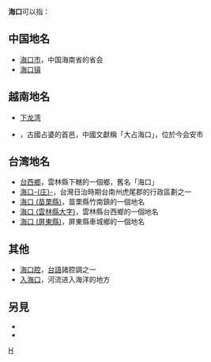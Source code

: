 '''海口'''可以指：

==中国地名==
*[[海口市|海口市]]，中国海南省的省会
*[[海口镇|海口镇]]

==越南地名==
*[[下龙湾|下龙湾]]
*{{link-vi|僧伽補羅|Simhapura}}，古國占婆的首邑，中國文獻稱「大占海口」，位於今会安市

==台湾地名==
*[[台西鄉|台西鄉]]，雲林縣下轄的一個鄉，舊名「海口」
*[[海口庄|海口-{庄}-]]，台灣日治時期台南州虎尾郡的行政區劃之一
*[[海口_(苗栗縣)|海口 (苗栗縣)]]，苗栗縣竹南鎮的一個地名
*[[海口_(雲林縣大字)|海口 (雲林縣大字)]]，雲林縣台西鄉的一個地名
*[[海口_(屏東縣)|海口 (屏東縣)]]，屏東縣車城鄉的一個地名

==其他==
*[[海口腔|海口腔]]，[[台語|台語]]諸腔調之一
*[[入海口|入海口]]，河流进入海洋的地方

==另見==
* {{lookfrom|海口}}
* {{intitle|海口}}

{{disambig|H|Cat=二字消歧义}}
[[Category:地名消歧义|H]]